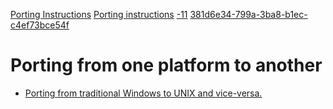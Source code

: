 [[Property:title|Porting Instructions]]
[[Property:link_title|Porting instructions]]
[[Property:weight|-11]]
[[Property:uuid|381d6e34-799a-3ba8-b1ec-c4ef73bce54f]]
=Porting from one platform to another=
*  [[Porting an Eiffel application from UNIX to Windows or vice-versa|Porting from traditional Windows to UNIX and vice-versa. ]]  




